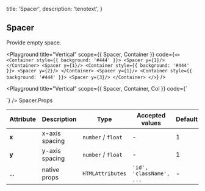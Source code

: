 
  title: 'Spacer',
  description: 'tenotext',
}

## Spacer

Provide empty space.

<Playground
  title="Vertical"
  scope={{ Spacer, Container }}
  code={`
<>
  <Container style={{ background: '#444' }}>
    <Spacer y={1}/>
  </Container>
  <Spacer y={1}/>
  <Container style={{ background: '#444' }}>
    <Spacer y={2}/>
  </Container>
  <Spacer y={1}/>
  <Container style={{ background: '#444' }}>
    <Spacer y={3}/>
  </Container>
</>
`} />

<Playground
  title="Vertical"
  scope={{ Spacer, Container, Col }}
  code={`
<Container>
  <Col style={{ background: '#444' }} />
  <Spacer x={5}/>
  <Col style={{ background: '#444' }} />
</Container>
`} />

<Attributes edit="/pages/docs/components/spacer.mdx">
<Attributes.Title>Spacer.Props</Attributes.Title>

| Attribute | Description | Type | Accepted values | Default
| ---------- | ---------- | ---- |  -------------- | ------ |
| **x** | x-axis spacing | `number` / `float` | - | 1 |
| **y** | y-axis spacing | `number` / `float` | - | 1 |
| ... | native props | `HTMLAttributes` | `'id', 'className', ...` | - |

</Attributes>

